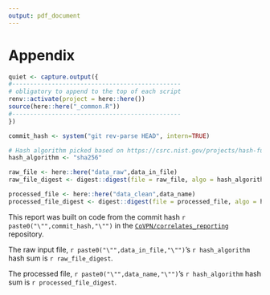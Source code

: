 ```yaml
---
output: pdf_document
---
```

# Appendix

```r

quiet <- capture.output({
#-----------------------------------------------
# obligatory to append to the top of each script
renv::activate(project = here::here())
source(here::here("_common.R"))
#-----------------------------------------------
}) 

commit_hash <- system("git rev-parse HEAD", intern=TRUE)

# Hash algorithm picked based on https://csrc.nist.gov/projects/hash-functions
hash_algorithm <- "sha256"

raw_file <- here::here("data_raw",data_in_file)
raw_file_digest <- digest::digest(file = raw_file, algo = hash_algorithm)

processed_file <- here::here("data_clean",data_name)
processed_file_digest <- digest::digest(file = processed_file, algo = hash_algorithm)

```

This report was built on code from the commit hash `r paste0("\"",commit_hash,"\"")`  in the [`CoVPN/correlates_reporting`](https://github.com/CoVPN/correlates_reporting) repository.

The raw input file, `r paste0("\"",data_in_file,"\"")`'s `r hash_algorithm` hash sum is `r raw_file_digest`.

The processed file, `r paste0("\"",data_name,"\"")`'s `r hash_algorithm` hash sum is `r processed_file_digest`.

